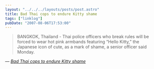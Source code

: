 ```yaml
---
layout: "../../../layouts/posts/post.astro"
title: Bad Thai cops to endure Kitty shame
tags: ["linklog"]
pubDate: "2007-08-06T17:53:00"
---
```


> BANGKOK, Thailand - Thai police officers who break rules will be forced to wear hot pink armbands featuring &ldquo;Hello Kitty,&rdquo; the Japanese icon of cute, as a mark of shame, a senior officer said Monday.

— <cite>[_Bad Thai cops to endure Kitty shame_](http://www.chinadaily.com.cn/world/2007-08/07/content_5448964.htm)</cite>
